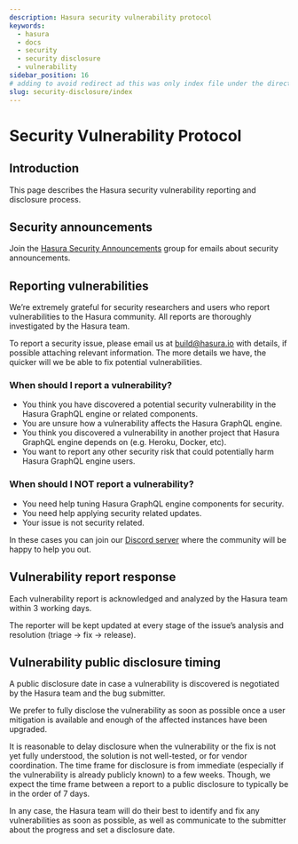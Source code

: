 ```yaml
---
description: Hasura security vulnerability protocol
keywords:
  - hasura
  - docs
  - security
  - security disclosure
  - vulnerability
sidebar_position: 16
# adding to avoid redirect ad this was only index file under the directory
slug: security-disclosure/index
---
```


# Security Vulnerability Protocol

<!-- inspired and adapted from https://kubernetes.io/docs/reference/issues-security/security/ (https://github.com/kubernetes/website/blob/master/content/en/docs/reference/issues-security/security.md) -->

## Introduction

This page describes the Hasura security vulnerability reporting and disclosure process.

## Security announcements

Join the [Hasura Security Announcements](https://groups.google.com/forum/#!forum/hasura-security-announce) group for emails about security announcements.

## Reporting vulnerabilities

We’re extremely grateful for security researchers and users who report vulnerabilities to the Hasura community. All reports are thoroughly investigated by the Hasura team.

To report a security issue, please email us at <build@hasura.io> with details, if possible attaching relevant information. The more details we have, the quicker will we be able to fix potential vulnerabilities.

### When should I report a vulnerability?

- You think you have discovered a potential security vulnerability in the Hasura GraphQL engine or related components.
- You are unsure how a vulnerability affects the Hasura GraphQL engine.
- You think you discovered a vulnerability in another project that Hasura GraphQL engine depends on (e.g. Heroku, Docker, etc).
- You want to report any other security risk that could potentially harm Hasura GraphQL engine users.

### When should I NOT report a vulnerability?

- You need help tuning Hasura GraphQL engine components for security.
- You need help applying security related updates.
- Your issue is not security related.

In these cases you can join our [Discord server](https://hasura.io/discord) where the community will be happy to help you out.

## Vulnerability report response

Each vulnerability report is acknowledged and analyzed by the Hasura team within 3 working days.

The reporter will be kept updated at every stage of the issue’s analysis and resolution (triage -> fix -> release).

## Vulnerability public disclosure timing

A public disclosure date in case a vulnerability is discovered is negotiated by the Hasura team and the bug submitter.

We prefer to fully disclose the vulnerability as soon as possible once a user mitigation is available and enough of the affected instances have been upgraded.

It is reasonable to delay disclosure when the vulnerability or the fix is not yet fully understood, the solution is not well-tested, or for vendor coordination. The time frame for disclosure is from immediate (especially if the vulnerability is already publicly known) to a few weeks. Though, we expect the time frame between a report to a public disclosure to typically be in the order of 7 days.

In any case, the Hasura team will do their best to identify and fix any vulnerabilities as soon as possible, as well as communicate to the submitter about the progress and set a disclosure date.
